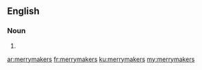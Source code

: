 ==English==

===Noun===
{{head|en|noun plural form}}

# {{plural of|merrymaker|lang=en}}

[[ar:merrymakers]]
[[fr:merrymakers]]
[[ku:merrymakers]]
[[my:merrymakers]]